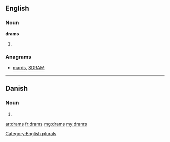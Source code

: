 ==English==

===Noun===
'''drams'''

# {{plural of|dram}}

===Anagrams===
* [[mards#English|mards]], [[SDRAM#English|SDRAM]]

[[Category:English plurals]]

----

==Danish==

===Noun===
{{infl|da|noun form|g=c}}

# {{form of|genitive singular indefinite|dram|lang=da}}

[[ar:drams]]
[[fr:drams]]
[[mg:drams]]
[[my:drams]]